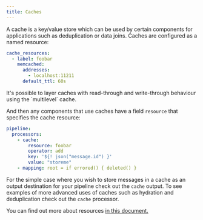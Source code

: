 ```yaml
---
title: Caches
---
```


A cache is a key/value store which can be used by certain components for applications such as deduplication or data
joins. Caches are configured as a named resource:

```yaml
cache_resources:
  - label: foobar
    memcached:
      addresses:
        - localhost:11211
      default_ttl: 60s
```

<Aside type="tip">
It's possible to layer caches with read-through and write-through behaviour using the `multilevel` cache.
</Aside>

And then any components that use caches have a field `resource` that specifies the cache resource:

```yaml
pipeline:
  processors:
    - cache:
        resource: foobar
        operator: add
        key: '${! json("message.id") }'
        value: "storeme"
    - mapping: root = if errored() { deleted() }
```

For the simple case where you wish to store messages in a cache as an output destination for your pipeline check out
the `cache` output. To see examples of more advanced uses of caches such as hydration and deduplication
check out the `cache` processor.

You can find out more about resources [in this document.](cfg-resources.md)